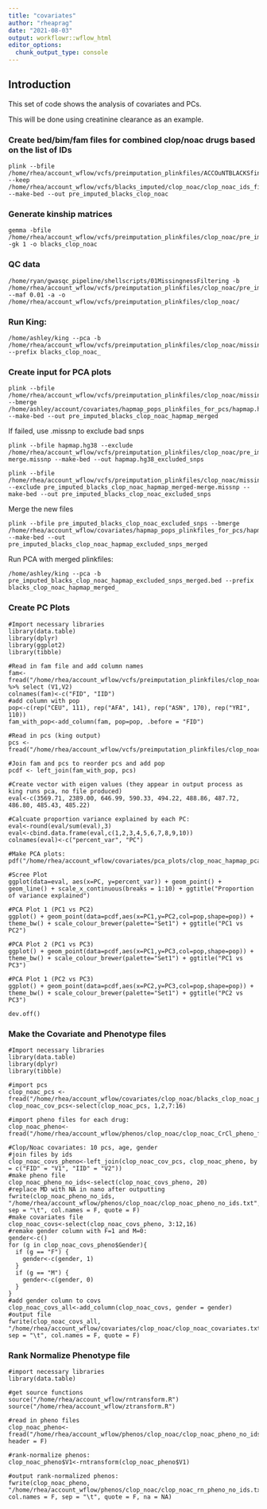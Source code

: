 ```yaml
---
title: "covariates"
author: "rheaprag"
date: "2021-08-03"
output: workflowr::wflow_html
editor_options:
  chunk_output_type: console
---
```


## Introduction

This set of code shows the analysis of covariates and PCs. 

This will be done using creatinine clearance as an example.

### Create bed/bim/fam files for combined clop/noac drugs based on the list of IDs
```{}
plink --bfile /home/rhea/account_wflow/vcfs/preimputation_plinkfiles/ACCOuNTBLACKSfinal_updated --keep /home/rhea/account_wflow/vcfs/blacks_imputed/clop_noac/clop_noac_ids_filt.txt --make-bed --out pre_imputed_blacks_clop_noac
```

### Generate kinship matrices
```{}
gemma -bfile /home/rhea/account_wflow/vcfs/preimputation_plinkfiles/clop_noac/pre_imputed_blacks_clop_noac_excluded_snps -gk 1 -o blacks_clop_noac
```

### QC data
```{}
/home/ryan/gwasqc_pipeline/shellscripts/01MissingnessFiltering -b /home/rhea/account_wflow/vcfs/preimputation_plinkfiles/clop_noac/pre_imputed_blacks_clop_noac --maf 0.01 -a -o /home/rhea/account_wflow/vcfs/preimputation_plinkfiles/clop_noac/
```

### Run King:
```{}
/home/ashley/king --pca -b /home/rhea/account_wflow/vcfs/preimputation_plinkfiles/clop_noac/missingness_hwe_steps/05filtered_HWE.bed --prefix blacks_clop_noac_
```

### Create input for PCA plots
```{}
plink --bfile /home/rhea/account_wflow/vcfs/preimputation_plinkfiles/clop_noac/missingness_hwe_steps/05filtered_HWE --bmerge /home/ashley/account/covariates/hapmap_pops_plinkfiles_for_pcs/hapmap.hg38 --make-bed --out pre_imputed_blacks_clop_noac_hapmap_merged
```

If failed, use .missnp to exclude bad snps
```{}
plink --bfile hapmap.hg38 --exclude /home/rhea/account_wflow/vcfs/preimputation_plinkfiles/clop_noac/pre_imputed_blacks_clop_noac_hapmap_merged-merge.missnp --make-bed --out hapmap.hg38_excluded_snps

plink --bfile /home/rhea/account_wflow/vcfs/preimputation_plinkfiles/clop_noac/missingness_hwe_steps/05filtered_HWE --exclude pre_imputed_blacks_clop_noac_hapmap_merged-merge.missnp --make-bed --out pre_imputed_blacks_clop_noac_excluded_snps
```

Merge the new files
```{}
plink --bfile pre_imputed_blacks_clop_noac_excluded_snps --bmerge /home/rhea/account_wflow/covariates/hapmap_pops_plinkfiles_for_pcs/hapmap.hg38_excluded_snps --make-bed --out pre_imputed_blacks_clop_noac_hapmap_excluded_snps_merged
```

Run PCA with merged plinkfiles:
```{}
/home/ashley/king --pca -b pre_imputed_blacks_clop_noac_hapmap_excluded_snps_merged.bed --prefix blacks_clop_noac_hapmap_merged_
```

### Create PC Plots
```{}
#Import necessary libraries
library(data.table)
library(dplyr)
library(ggplot2)
library(tibble)

#Read in fam file and add column names
fam<-fread("/home/rhea/account_wflow/vcfs/preimputation_plinkfiles/clop_noac/pre_imputed_blacks_clop_noac_hapmap_excluded_snps_merged.fam") %>% select (V1,V2)
colnames(fam)<-c("FID", "IID")
#add column with pop
pop<-c(rep("CEU", 111), rep("AFA", 141), rep("ASN", 170), rep("YRI", 110))
fam_with_pop<-add_column(fam, pop=pop, .before = "FID")

#Read in pcs (king output)
pcs <- fread("/home/rhea/account_wflow/vcfs/preimputation_plinkfiles/clop_noac/blacks_clop_noac_hapmap_merged_pc.txt")

#Join fam and pcs to reorder pcs and add pop 
pcdf <- left_join(fam_with_pop, pcs)

#Create vector with eigen values (they appear in output process as king runs pca, no file produced)
eval<-c(3569.71, 2389.00, 646.99, 590.33, 494.22, 488.86, 487.72, 486.80, 485.43, 485.22)

#Calcuate proportion variance explained by each PC:
eval<-round(eval/sum(eval),3)
eval<-cbind.data.frame(eval,c(1,2,3,4,5,6,7,8,9,10))
colnames(eval)<-c("percent_var", "PC")

#Make PCA plots:
pdf("/home/rhea/account_wflow/covariates/pca_plots/clop_noac_hapmap_pca_plots.pdf")

#Scree Plot
ggplot(data=eval, aes(x=PC, y=percent_var)) + geom_point() + geom_line() + scale_x_continuous(breaks = 1:10) + ggtitle("Proportion of variance explained")

#PCA Plot 1 (PC1 vs PC2)
ggplot() + geom_point(data=pcdf,aes(x=PC1,y=PC2,col=pop,shape=pop)) + theme_bw() + scale_colour_brewer(palette="Set1") + ggtitle("PC1 vs PC2")

#PCA Plot 2 (PC1 vs PC3)
ggplot() + geom_point(data=pcdf,aes(x=PC1,y=PC3,col=pop,shape=pop)) + theme_bw() + scale_colour_brewer(palette="Set1") + ggtitle("PC1 vs PC3")

#PCA Plot 1 (PC2 vs PC3)
ggplot() + geom_point(data=pcdf,aes(x=PC2,y=PC3,col=pop,shape=pop)) + theme_bw() + scale_colour_brewer(palette="Set1") + ggtitle("PC2 vs PC3")

dev.off() 

```

### Make the Covariate and Phenotype files
```{}
#Import necessary libraries
library(data.table)
library(dplyr)
library(tibble)

#import pcs 
clop_noac_pcs <- fread("/home/rhea/account_wflow/covariates/clop_noac/blacks_clop_noac_pc.txt")
clop_noac_cov_pcs<-select(clop_noac_pcs, 1,2,7:16)

#import pheno files for each drug:
clop_noac_pheno<-fread("/home/rhea/account_wflow/phenos/clop_noac/clop_noac_CrCl_pheno_final.txt")

#Clop/Noac covariates: 10 pcs, age, gender
#join files by ids
clop_noac_covs_pheno<-left_join(clop_noac_cov_pcs, clop_noac_pheno, by = c("FID" = "V1", "IID" = "V2"))
#make pheno file
clop_noac_pheno_no_ids<-select(clop_noac_covs_pheno, 20)
#replace MD with NA in nano after outputting
fwrite(clop_noac_pheno_no_ids, "/home/rhea/account_wflow/phenos/clop_noac/clop_noac_pheno_no_ids.txt", sep = "\t", col.names = F, quote = F)
#make covariates file
clop_noac_covs<-select(clop_noac_covs_pheno, 3:12,16)
#remake gender column with F=1 and M=0:
gender<-c()
for (g in clop_noac_covs_pheno$Gender){
  if (g == "F") {
    gender<-c(gender, 1)
  }
  if (g == "M") {
    gender<-c(gender, 0)
  }
}
#add gender column to covs
clop_noac_covs_all<-add_column(clop_noac_covs, gender = gender)
#output file
fwrite(clop_noac_covs_all, "/home/rhea/account_wflow/covariates/clop_noac/clop_noac_covariates.txt", sep = "\t", col.names = F, quote = F)

```

### Rank Normalize Phenotype file
```{}
#import necessary libraries
library(data.table)

#get source functions
source("/home/rhea/account_wflow/rntransform.R")
source("/home/rhea/account_wflow/ztransform.R")

#read in pheno files
clop_noac_pheno<-fread("/home/rhea/account_wflow/phenos/clop_noac/clop_noac_pheno_no_ids.txt", header = F)

#rank-normalize phenos:
clop_noac_pheno$V1<-rntransform(clop_noac_pheno$V1)

#output rank-normalized phenos:
fwrite(clop_noac_pheno, "/home/rhea/account_wflow/phenos/clop_noac/clop_noac_rn_pheno_no_ids.txt", col.names = F, sep = "\t", quote = F, na = NA)

```

